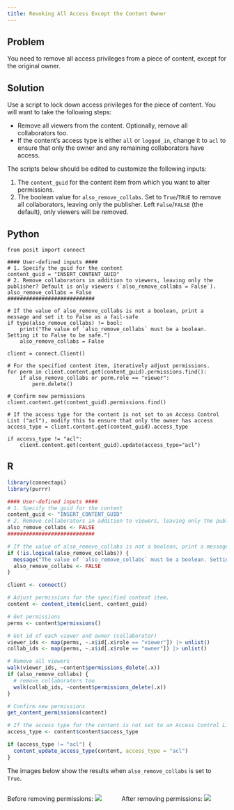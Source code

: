 ```yaml
---
title: Revoking All Access Except the Content Owner
---
```


## Problem

You need to remove all access privileges from a piece of content, except for the original owner.

## Solution

Use a script to lock down access privileges for the piece of content. You will want to take the following steps:

- Remove all viewers from the content. Optionally, remove all collaborators too.
- If the content's access type is either `all` or `logged_in`, change it to `acl` to ensure that only the owner and any remaining collaborators have access.

The scripts below should be edited to customize the following inputs:

1. The `content_guid` for the content item from which you want to alter permissions.
2. The boolean value for `also_remove_collabs`. Set to `True`/`TRUE` to remove all collaborators, leaving only the publisher. Left `False`/`FALSE` (the default), only viewers will be removed.

::: {.panel-tabset group="language"}

## Python

```.python
from posit import connect

#### User-defined inputs ####
# 1. Specify the guid for the content
content_guid = "INSERT_CONTENT_GUID"
# 2. Remove collaborators in addition to viewers, leaving only the publisher? Default is only viewers (`also_remove_collabs = False`).
also_remove_collabs = False
############################

# If the value of also_remove_collabs is not a boolean, print a message and set it to False as a fail-safe
if type(also_remove_collabs) != bool:
    print("The value of `also_remove_collabs` must be a boolean. Setting it to False to be safe.")
    also_remove_collabs = False

client = connect.Client()

# For the specified content item, iteratively adjust permissions.
for perm in client.content.get(content_guid).permissions.find():
    if also_remove_collabs or perm.role == "viewer":
        perm.delete()

# Confirm new permissions
client.content.get(content_guid).permissions.find()

# If the access type for the content is not set to an Access Control List ("acl"), modify this to ensure that only the owner has access
access_type = client.content.get(content_guid).access_type

if access_type != "acl":
    client.content.get(content_guid).update(access_type="acl")
```

## R

```.r
library(connectapi)
library(purrr)

#### User-defined inputs ####
# 1. Specify the guid for the content
content_guid <- "INSERT_CONTENT_GUID"
# 2. Remove collaborators in addition to viewers, leaving only the publisher? Default is only viewers (`also_remove_collabs = False`).
also_remove_collabs <- FALSE
############################

# If the value of also_remove_collabs is not a boolean, print a message and set it to False as a fail-safe
if (!is.logical(also_remove_collabs)) {
  message("The value of `also_remove_collabs` must be a boolean. Setting it to FALSE to be safe.")
  also_remove_collabs <- FALSE
}

client <- connect()

# Adjust permissions for the specified content item.
content <- content_item(client, content_guid)

# Get permissions
perms <- content$permissions()

# Get id of each viewer and owner (collaborator)
viewer_ids <- map(perms, ~.x$id[.x$role == "viewer"]) |> unlist()
collab_ids <- map(perms, ~.x$id[.x$role == "owner"]) |> unlist()

# Remove all viewers
walk(viewer_ids, ~content$permissions_delete(.x))
if (also_remove_collabs) {
  # remove collaborators too
  walk(collab_ids, ~content$permissions_delete(.x))
}

# Confirm new permissions
get_content_permissions(content)

# If the access type for the content is not set to an Access Control List ("acl"), modify this to ensure that only the owner has access
access_type <- content$content$access_type

if (access_type != "acl") {
  content_update_access_type(content, access_type = "acl")
}
```

:::

The images below show the results when `also_remove_collabs` is set to `True`.

:::: {.columns}

::: {.column width="50%"}

Before removing permissions:
![](./images/before.png)

:::

::: {.column width="50%"}

After removing permissions:
![](./images/after.png)

:::

::::
